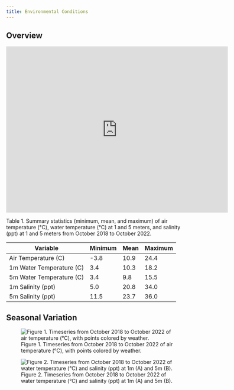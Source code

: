 ```yaml
---
title: Environmental Conditions
---
```


## Overview

<iframe src="https://www.google.com/maps/embed?pb=!1m18!1m12!1m3!1d8307.217403779978!2d-134.9579065146484!3d58.632455820577796!2m3!1f0!2f0!3f0!3m2!1i1024!2i768!4f13.1!3m3!1m2!1s0x540055cda6dd3e05%3A0xbe2de1edccee0f0a!2sBridget%20Cove!5e0!3m2!1sen!2sus!4v1669228672891!5m2!1sen!2sus" width="600" height="450" style="border:0;" allowfullscreen="" loading="lazy" referrerpolicy="no-referrer-when-downgrade"></iframe>

Table 1. Summary statistics (minimum, mean, and maximum) of air temperature (&deg;C), water temperature (&deg;C) at 1 and 5 meters, and salinity (ppt) at 1 and 5 meters from October 2018 to October 2022.

| Variable                 | Minimum | Mean | Maximum |
|--------------------------|---------|------|---------|
| Air Temperature (C)      |  -3.8   | 10.9 |  24.4   |
| 1m Water Temperature (C) |   3.4   | 10.3 |  18.2   |
| 5m Water Temperature (C) |   3.4   |  9.8 |  15.5   |
| 1m Salinity (ppt)        |   5.0   | 20.8 |  34.0   |
| 5m Salinity (ppt)        |  11.5   | 23.7 |  36.0   |

## Seasonal Variation

![Figure 1. Timeseries from October 2018 to October 2022 of air temperature (&deg;C), with points colored by weather.](https://user-images.githubusercontent.com/67389727/203622684-35b1d6dd-bc4a-4db2-8def-c4606c2e8ea3.jpg)

![Figure 2. Timeseries from October 2018 to October 2022 of water temperature (&deg;C) and salinity (ppt) at 1m (A) and 5m (B).](https://user-images.githubusercontent.com/67389727/202297622-f81d6c22-398d-40e4-bc84-a960508cff75.jpg)

